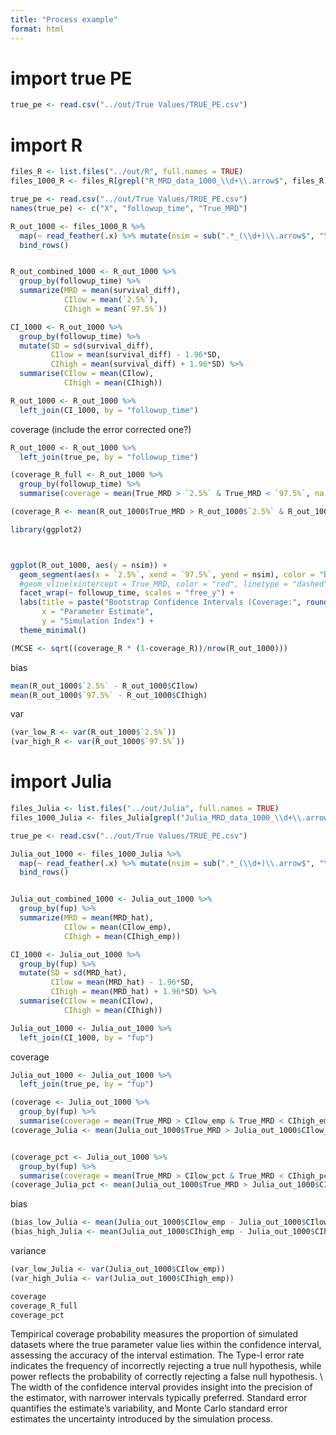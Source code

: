 ```yaml
---
title: "Process example"
format: html
---
```


# import true PE
```r
true_pe <- read.csv("../out/True Values/TRUE_PE.csv")
```


# import R
```r
files_R <- list.files("../out/R", full.names = TRUE)
files_1000_R <- files_R[grepl("R_MRD_data_1000_\\d+\\.arrow$", files_R)]
```

```r
true_pe <- read.csv("../out/True Values/TRUE_PE.csv")
names(true_pe) <- c("X", "followup_time", "True_MRD")
```


```r
R_out_1000 <- files_1000_R %>%
  map(~ read_feather(.x) %>% mutate(nsim = sub(".*_(\\d+)\\.arrow$", "\\1", basename(.x)))) %>%
  bind_rows()


R_out_combined_1000 <- R_out_1000 %>%
  group_by(followup_time) %>%
  summarize(MRD = mean(survival_diff),
            CIlow = mean(`2.5%`),
            CIhigh = mean(`97.5%`))

CI_1000 <- R_out_1000 %>%
  group_by(followup_time) %>%
  mutate(SD = sd(survival_diff),
         CIlow = mean(survival_diff) - 1.96*SD,
         CIhigh = mean(survival_diff) + 1.96*SD) %>%
  summarise(CIlow = mean(CIlow),
            CIhigh = mean(CIhigh))

R_out_1000 <- R_out_1000 %>%
  left_join(CI_1000, by = "followup_time")
```

coverage
(include the error corrected one?)
```r
R_out_1000 <- R_out_1000 %>%
  left_join(true_pe, by = "followup_time")

(coverage_R_full <- R_out_1000 %>%
  group_by(followup_time) %>%
  summarise(coverage = mean(True_MRD > `2.5%` & True_MRD < `97.5%`, na.rm = TRUE)))

(coverage_R <- mean(R_out_1000$True_MRD > R_out_1000$`2.5%` & R_out_1000$True_MRD < R_out_1000$`97.5%`))

```

```r
library(ggplot2)



ggplot(R_out_1000, aes(y = nsim)) +
  geom_segment(aes(x = `2.5%`, xend = `97.5%`, yend = nsim), color = "blue") +
  #geom_vline(xintercept = True_MRD, color = "red", linetype = "dashed") +
  facet_wrap(~ followup_time, scales = "free_y") +
  labs(title = paste("Bootstrap Confidence Intervals (Coverage:", round(coverage_R * 100, 2), "%)"),
       x = "Parameter Estimate", 
       y = "Simulation Index") +
  theme_minimal()


```



```r
(MCSE <- sqrt((coverage_R * (1-coverage_R))/nrow(R_out_1000)))
```



bias
```r
mean(R_out_1000$`2.5%` - R_out_1000$CIlow)
mean(R_out_1000$`97.5%` - R_out_1000$CIhigh)
```


var
```r
(var_low_R <- var(R_out_1000$`2.5%`))
(var_high_R <- var(R_out_1000$`97.5%`))
```


# import Julia
```r
files_Julia <- list.files("../out/Julia", full.names = TRUE)
files_1000_Julia <- files_Julia[grepl("Julia_MRD_data_1000_\\d+\\.arrow$", files_Julia)]
```

```r
true_pe <- read.csv("../out/True Values/TRUE_PE.csv")
```


```r
Julia_out_1000 <- files_1000_Julia %>%
  map(~ read_feather(.x) %>% mutate(nsim = sub(".*_(\\d+)\\.arrow$", "\\1", basename(.x)))) %>%
  bind_rows()


Julia_out_combined_1000 <- Julia_out_1000 %>%
  group_by(fup) %>%
  summarize(MRD = mean(MRD_hat),
            CIlow = mean(CIlow_emp),
            CIhigh = mean(CIhigh_emp))

CI_1000 <- Julia_out_1000 %>%
  group_by(fup) %>%
  mutate(SD = sd(MRD_hat),
         CIlow = mean(MRD_hat) - 1.96*SD,
         CIhigh = mean(MRD_hat) + 1.96*SD) %>%
  summarise(CIlow = mean(CIlow),
            CIhigh = mean(CIhigh))

Julia_out_1000 <- Julia_out_1000 %>%
  left_join(CI_1000, by = "fup")
```

coverage
```r
Julia_out_1000 <- Julia_out_1000 %>%
  left_join(true_pe, by = "fup")

(coverage <- Julia_out_1000 %>%
  group_by(fup) %>%
  summarise(coverage = mean(True_MRD > CIlow_emp & True_MRD < CIhigh_emp, na.rm = TRUE)))
(coverage_Julia <- mean(Julia_out_1000$True_MRD > Julia_out_1000$CIlow_emp & Julia_out_1000$True_MRD < Julia_out_1000$CIhigh_emp))


(coverage_pct <- Julia_out_1000 %>%
  group_by(fup) %>%
  summarise(coverage = mean(True_MRD > CIlow_pct & True_MRD < CIhigh_pct, na.rm = TRUE)))
(coverage_Julia_pct <- mean(Julia_out_1000$True_MRD > Julia_out_1000$CIlow_pct & Julia_out_1000$True_MRD < Julia_out_1000$CIhigh_pct))
```

bias
```r
(bias_low_Julia <- mean(Julia_out_1000$CIlow_emp - Julia_out_1000$CIlow))
(bias_high_Julia <- mean(Julia_out_1000$CIhigh_emp - Julia_out_1000$CIhigh))
```


variance
```r
(var_low_Julia <- var(Julia_out_1000$CIlow_emp))
(var_high_Julia <- var(Julia_out_1000$CIhigh_emp))
```








```r
coverage
coverage_R_full
coverage_pct
```










Tempirical coverage probability measures the proportion of simulated datasets where the true parameter value lies within the confidence interval, assessing the accuracy of the interval estimation. The Type-I error rate indicates the frequency of incorrectly rejecting a true null hypothesis, while power reflects the probability of correctly rejecting a false null hypothesis. \\
The width of the confidence interval provides insight into the precision of the estimator, with narrower intervals typically preferred. Standard error quantifies the estimate's variability, and Monte Carlo standard error estimates the uncertainty introduced by the simulation process. 


